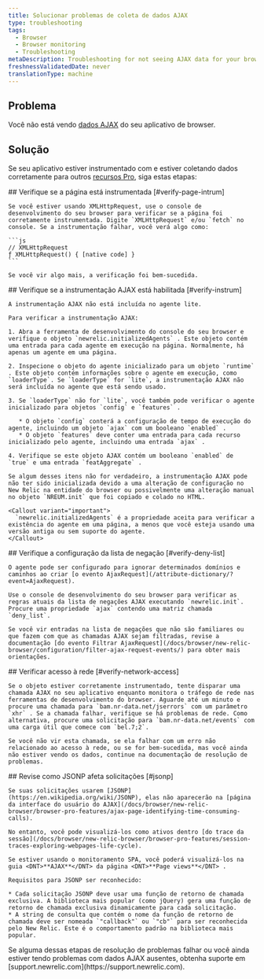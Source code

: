 ```yaml
---
title: Solucionar problemas de coleta de dados AJAX
type: troubleshooting
tags:
  - Browser
  - Browser monitoring
  - Troubleshooting
metaDescription: Troubleshooting for not seeing AJAX data for your browser app.
freshnessValidatedDate: never
translationType: machine
---
```


## Problema

Você não está vendo [dados AJAX](/docs/browser/new-relic-browser/browser-pro-features/ajax-page-identifying-time-consuming-calls) do seu aplicativo de browser.

## Solução

Se seu aplicativo estiver instrumentado com [<InlinePopover type="browser" />](/docs/browser/new-relic-browser/installation-configuration/troubleshooting-browser-monitoring-installation)e estiver coletando dados corretamente para outros [recursos Pro](/docs/browser/new-relic-browser/browser-pro-features), siga estas etapas:

<Steps>
  <Step>
    ## Verifique se a página está instrumentada [#verify-page-intrum]

    Se você estiver usando XMLHttpRequest, use o console de desenvolvimento do seu browser para verificar se a página foi corretamente instrumentada. Digite `XMLHttpRequest` e/ou `fetch` no console. Se a instrumentação falhar, você verá algo como:

    ```js
    // XMLHttpRequest
    ƒ XMLHttpRequest() { [native code] }
    ```

    Se você vir algo mais, a verificação foi bem-sucedida.
  </Step>

  <Step>
    ## Verifique se a instrumentação AJAX está habilitada [#verify-instrum]

    A instrumentação AJAX não está incluída no agente lite.

    Para verificar a instrumentação AJAX:

    1. Abra a ferramenta de desenvolvimento do console do seu browser e verifique o objeto `newrelic.initializedAgents` . Este objeto contém uma entrada para cada agente em execução na página. Normalmente, há apenas um agente em uma página.

    2. Inspecione o objeto do agente inicializado para um objeto `runtime` . Este objeto contém informações sobre o agente em execução, como `loaderType`. Se `loaderType` for `lite`, a instrumentação AJAX não será incluída no agente que está sendo usado.

    3. Se `loaderType` não for `lite`, você também pode verificar o agente inicializado para objetos `config` e `features` .

       * O objeto `config` conterá a configuração de tempo de execução do agente, incluindo um objeto `ajax` com um booleano `enabled` .
       * O objeto `features` deve conter uma entrada para cada recurso inicializado pelo agente, incluindo uma entrada `ajax` .

    4. Verifique se este objeto AJAX contém um booleano `enabled` de `true` e uma entrada `featAggregate` .

    Se algum desses itens não for verdadeiro, a instrumentação AJAX pode não ter sido inicializada devido a uma alteração de configuração no New Relic na entidade do browser ou possivelmente uma alteração manual no objeto `NREUM.init` que foi copiado e colado no HTML.

    <Callout variant="important">
      `newrelic.initializedAgents` é a propriedade aceita para verificar a existência do agente em uma página, a menos que você esteja usando uma versão antiga ou sem suporte do agente.
    </Callout>
  </Step>

  <Step>
    ## Verifique a configuração da lista de negação [#verify-deny-list]

    O agente pode ser configurado para ignorar determinados domínios e caminhos ao criar [o evento AjaxRequest](/attribute-dictionary/?event=AjaxRequest).

    Use o console de desenvolvimento do seu browser para verificar as regras atuais da lista de negações AJAX executando `newrelic.init`. Procure uma propriedade `ajax` contendo uma matriz chamada `deny_list`.

    Se você vir entradas na lista de negações que não são familiares ou que fazem com que as chamadas AJAX sejam filtradas, revise a documentação [do evento Filtrar AjaxRequest](/docs/browser/new-relic-browser/configuration/filter-ajax-request-events/) para obter mais orientações.
  </Step>

  <Step>
    ## Verificar acesso à rede [#verify-network-access]

    Se o objeto estiver corretamente instrumentado, tente disparar uma chamada AJAX no seu aplicativo enquanto monitora o tráfego de rede nas ferramentas de desenvolvimento do browser. Aguarde até um minuto e procure uma chamada para `bam.nr-data.net/jserrors` com um parâmetro `xhr` . Se a chamada falhar, verifique se há problemas de rede. Como alternativa, procure uma solicitação para `bam.nr-data.net/events` com uma carga útil que comece com `bel.7;2`.

    Se você não vir esta chamada, se ela falhar com um erro não relacionado ao acesso à rede, ou se for bem-sucedida, mas você ainda não estiver vendo os dados, continue na documentação de resolução de problemas.
  </Step>

  <Step>
    ## Revise como JSONP afeta solicitações [#jsonp]

    Se suas solicitações usarem [JSONP](https://en.wikipedia.org/wiki/JSONP), elas não aparecerão na [página da interface do usuário do AJAX](/docs/browser/new-relic-browser/browser-pro-features/ajax-page-identifying-time-consuming-calls).

    No entanto, você pode visualizá-los como ativos dentro [do trace da sessão](/docs/browser/new-relic-browser/browser-pro-features/session-traces-exploring-webpages-life-cycle).

    Se estiver usando o monitoramento SPA, você poderá visualizá-los na guia <DNT>**AJAX**</DNT> da página <DNT>**Page views**</DNT> .

    Requisitos para JSONP ser reconhecido:

    * Cada solicitação JSONP deve usar uma função de retorno de chamada exclusiva. A biblioteca mais popular (como jQuery) gera uma função de retorno de chamada exclusiva dinamicamente para cada solicitação.
    * A string de consulta que contém o nome da função de retorno de chamada deve ser nomeada `"callback"` ou `"cb"` para ser reconhecida pelo New Relic. Este é o comportamento padrão na biblioteca mais popular.
  </Step>
</Steps>

<Callout variant="tip">
  Se alguma dessas etapas de resolução de problemas falhar ou você ainda estiver tendo problemas com dados AJAX ausentes, obtenha suporte em [support.newrelic.com](https://support.newrelic.com).
</Callout>
